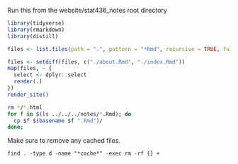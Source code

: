 
Run this from the website/stat436_notes root directory

```r
library(tidyverse)
library(rmarkdown)
library(distill)

files <- list.files(path = ".", pattern = "*Rmd", recursive = TRUE, full.names = TRUE)

files <- setdiff(files, c("./about.Rmd", "./index.Rmd"))
map(files, ~ {
  select <- dplyr::select
  render(.)
})
render_site()
```

```sh
rm */*.html
for f in $(ls ../../../notes/*.Rmd); do
  cp $f $(basename $f ".Rmd")/
done;
```

Make sure to remove any cached files.

```
find . -type d -name "*cache*" -exec rm -rf {} +                        
```